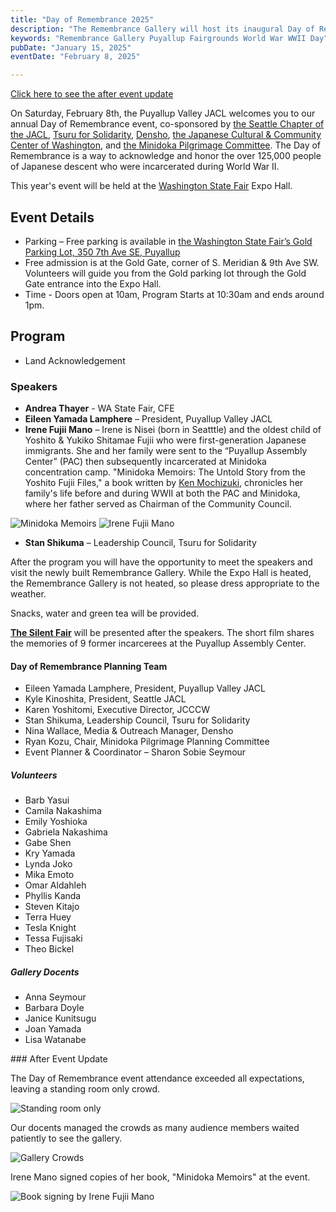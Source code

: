 ```yaml
---
title: "Day of Remembrance 2025"
description: "The Remembrance Gallery will host its inaugural Day of Remembrance Event"
keywords: "Remembrance Gallery Puyallup Fairgrounds World War WWII Day"
pubDate: "January 15, 2025"
eventDate: "February 8, 2025"

---
```


<a href="#update">Click here to see the after event update</a>

On Saturday, February 8th, the Puyallup Valley JACL welcomes you to our annual Day of Remembrance event, co-sponsored by [the Seattle Chapter of the JACL](http://seattlejacl.org/), [Tsuru for Solidarity](https://tsuruforsolidarity.org/), [Densho](https://densho.org), [the Japanese Cultural & Community Center of Washington](https://www.jcccw.org/), and [the Minidoka Pilgrimage Committee](https://www.minidokapilgrimage.org/).
The Day of Remembrance is a way to acknowledge and honor the over 125,000 people of Japanese descent who were incarcerated during World War II.

<Quote text="The Japanese American community comes together [for the Day of Remembrance] to not only reflect, but to tell our story, teach others, and lift up voices of our community. To share the charge to ensure that our country not only learns from, but never forgets its past." source="US Congresswoman Doris Matsui (D, 7th District of California)" />

This year's event will be held at the [Washington State Fair](https://thefair.com) Expo Hall.

## Event Details
* Parking – Free parking is available in [the Washington State Fair&rsquo;s Gold Parking Lot, 350 7th Ave SE, Puyallup](https://www.google.com/maps/place/Gold+Parking+Lot/@47.1861347,-122.2927766,573m/data=!3m2!1e3!4b1!4m6!3m5!1s0x5490fda161712e85:0x4d4d2b45c3e381db!8m2!3d47.1861311!4d-122.2901963!16s%2Fg%2F11s3345prv?entry=ttu&g_ep=EgoyMDI1MDExNC4wIKXMDSoASAFQAw%3D%3D)
* Free admission is at the Gold Gate, corner of S. Meridian & 9th Ave SW. Volunteers will guide you from the Gold parking lot through the Gold Gate entrance into the Expo Hall. 
* Time - Doors open at 10am, Program Starts at 10:30am and ends around 1pm.

## Program
 *	Land Acknowledgement
### Speakers
*	**Andrea Thayer** - WA State Fair, CFE
* **Eileen Yamada Lamphere** – President, Puyallup Valley JACL
* **Irene Fujii Mano** – Irene is Nisei (born in Seatttle) and the oldest child of Yoshito & Yukiko Shitamae Fujii who were first-generation Japanese immigrants. 
She and her family were sent to the “Puyallup Assembly Center” (PAC) then subsequently incarcerated at Minidoka concentration camp. 
"Minidoka Memoirs: The Untold Story from the Yoshito Fujii Files," a book written by [Ken Mochizuki](https://kenmochizuki.com/), chronicles her family's life before and during WWII at both the PAC and Minidoka, 
where her father served as Chairman of the Community Council. 

![Minidoka Memoirs](./assets/minidoka-memoirs.jpg) 
![Irene Fujii Mano](./assets/Irene-Fujii-Mano2.jpg)
* **Stan Shikuma** – Leadership Council, Tsuru for Solidarity

After the program you will have the opportunity to meet the speakers and visit the newly built Remembrance Gallery. While the Expo Hall is heated, the Remembrance Gallery is not heated, so please dress appropriate to the weather.

Snacks, water and green tea will be provided. 

[**The Silent Fair**](/history/the-silent-fair) will be presented after the speakers. The short film shares the memories of 9 former incarcerees at the Puyallup Assembly Center.

#### Day of Remembrance Planning Team

* Eileen Yamada Lamphere, President, Puyallup Valley JACL
* Kyle Kinoshita, President, Seattle JACL
* Karen Yoshitomi, Executive Director, JCCCW
* Stan Shikuma, Leadership Council, Tsuru for Solidarity
* Nina Wallace, Media & Outreach Manager, Densho
* Ryan Kozu, Chair, Minidoka Pilgrimage Planning Committee
* Event Planner & Coordinator &ndash; Sharon Sobie Seymour

##### Volunteers
* Barb Yasui
* Camila Nakashima
* Emily Yoshioka
* Gabriela Nakashima
* Gabe Shen
* Kry Yamada
* Lynda Joko
* Mika Emoto 
* Omar Aldahleh
* Phyllis Kanda
* Steven Kitajo
* Terra Huey
* Tesla Knight
* Tessa Fujisaki
* Theo Bickel
##### Gallery Docents
* Anna Seymour
* Barbara Doyle
* Janice Kunitsugu
* Joan Yamada
* Lisa Watanabe

<a id="update" />
### After Event Update

The Day of Remembrance event attendance exceeded all expectations, leaving a standing room only crowd. 

![Standing room only](./assets/DOR-sro.jpg)

Our docents managed the crowds as many audience members waited patiently to see the gallery.

![Gallery Crowds](./assets/DOR-gallery-crowd.jpeg)

Irene Mano signed copies of her book, "Minidoka Memoirs" at the event.

![Book signing by Irene Fujii Mano](./assets/DOR-book-signing.jpeg)


